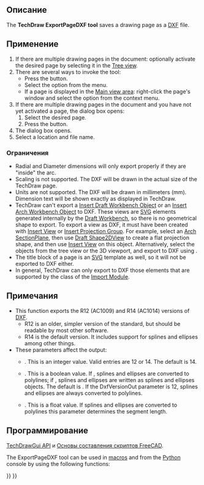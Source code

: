 <languages/>

<div class="mw-translate-fuzzy">
{{Docnav/ru
|[[TechDraw_ExportPageSVG/ru|Экспорт листа в SVG]]
|[[TechDraw_Hatch/ru|Штриховать грань, используя файл изображения]]
|[[TechDraw_Workbench/ru|Верстак "TechDraw"]]
|IconL=TechDraw_ExportPageSVG.svg
|IconR=TechDraw_Hatch.svg
|IconC=Workbench_TechDraw.svg
}}
</div>

<div class="mw-translate-fuzzy">
{{GuiCommand/ru
|Name/ru=Экспорт листа в DXF
|Name=TechDraw_ExportPageDXF
|MenuLocation=TechDraw → Экспорт листа в DXF
|Workbenches=[[TechDraw_Workbench/ru|TechDraw]]
|Version=0.18
|SeeAlso=[[TechDraw_ExportPageSVG/ru|Экспорт листа в SVG]], [[Draft_DXF/ru|Draft DXF]]
}}
</div>

<span id="Description"></span>
==Описание==

The '''TechDraw ExportPageDXF tool''' saves a drawing page as a [[DXF|DXF]] file.

<span id="Usage"></span>
==Применение==

# If there are multiple drawing pages in the document: optionally activate the desired page by selecting it in the [[Tree_view|Tree view]].
# There are several ways to invoke the tool:
#* Press the {{Button|[[Image:TechDraw_ExportPageDXF.svg|16px]] [[TechDraw_ExportPageDXF|Export Page as DXF]]}} button.
#* Select the {{MenuCommand|TechDraw → Page → [[Image:TechDraw_ExportPageDXF.svg|16px]] Export Page as DXF}} option from the menu.
#* If a page is displayed in the [[Main_view_area|Main view area]]: right-click the page's window and select the {{MenuCommand|Export DXF}} option from the context menu.
# If there are multiple drawing pages in the document and you have not yet activated a page, the {{MenuCommand|Page Chooser}} dialog box opens:
## Select the desired page.
## Press the {{Button|OK}} button.
# The {{MenuCommand|Save DXF file}} dialog box opens.
# Select a location and file name.

<span id="Limitations"></span>
===Ограничения===

* Radial and Diameter dimensions will only export properly if they are "inside" the arc.
* Scaling is not supported. The DXF will be drawn in the actual size of the TechDraw page.
* Units are not supported. The DXF will be drawn in millimeters (mm). Dimension text will be shown exactly as displayed in TechDraw.
* TechDraw can't export a [[TechDraw_DraftView|Insert Draft Workbench Object]] or an [[TechDraw_ArchView|Insert Arch Workbench Object]] to DXF. These views are [[SVG|SVG]] elements generated internally by the [[Draft_Workbench|Draft Workbench]], so there is no geometrical shape to export. To export a view as DXF, it must have been created with [[TechDraw_View|Insert View]] or [[TechDraw_ProjectionGroup|Insert Projection Group]]. For example, select an [[Arch_SectionPlane|Arch SectionPlane]], then use [[Draft_Shape2DView|Draft Shape2DView]] to create a flat projection shape, and then use [[TechDraw_View|Insert View]] on this object. Alternatively, select the objects from the tree view or the 3D viewport, and export to DXF using {{MenuCommand|File → [[Std Export|Export]]}}.
* The title block of a page is an [[SVG|SVG]] template as well, so it will not be exported to DXF either.
* In general, TechDraw can only export to DXF those elements that are supported by the {{incode|Import::ImpExpDxfWrite}} class of the [[Draft_DXF|Import Module]].

<span id="Notes"></span>
==Примечания==

* This function exports the R12 (AC1009) and R14 (AC1014) versions of [[DXF|DXF]].
** R12 is an older, simpler version of the standard, but should be readable by most other software.
** R14 is the default version. It includes support for splines and ellipses among other things.
* These parameters affect the output:
** {{MenuCommand|Tools → Edit parameters... → BaseApp/Preferences/Mod/Import → DxfVersionOut}}. This is an integer value. Valid entries are 12 or 14. The default is 14.
** {{MenuCommand|Tools → Edit parameters... → BaseApp/Preferences/Mod/Import → DiscretizeEllipses}}. This is a boolean value. If {{TRUE}}, splines and ellipses are converted to polylines; if {{FALSE}}, splines and ellipses are written as splines and ellipses objects. The default is {{FALSE}}. If the DxfVersionOut parameter is 12, splines and ellipses are always converted to polylines.
** {{MenuCommand|Tools → Edit parameters... → BaseApp/Preferences/Mod/Import → maxsegmentlength}}. This is a float value. If splines and ellipses are converted to polylines this parameter determines the segment length.

<span id="Scripting"></span>
==Программирование==

{{Emphasis|См. так же:}} [[TechDrawGui_API/ru|TechDrawGui API]] и [[FreeCAD_Scripting_Basics/ru|Основы составления скриптов FreeCAD]].

The ExportPageDXF tool can be used in [[Macros|macros]] and from the [[Python|Python]] console by using the following functions:

{{Code|code=
TechDraw.writeDXFPage(page,filename)
}}


<div class="mw-translate-fuzzy">
{{Docnav/ru
|[[TechDraw_ExportPageSVG/ru|Экспорт листа в SVG]]
|[[TechDraw_Hatch/ru|Штриховать грань, используя файл изображения]]
|[[TechDraw_Workbench/ru|Верстак "TechDraw"]]
|IconL=TechDraw_ExportPageSVG.svg
|IconR=TechDraw_Hatch.svg
|IconC=Workbench_TechDraw.svg
}}
</div>

{{TechDraw_Tools_navi{{#translation:}}}}
{{Userdocnavi{{#translation:}}}}